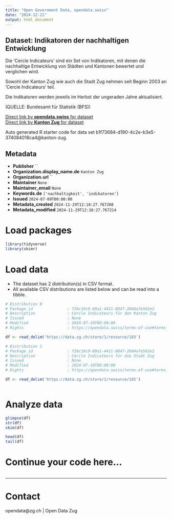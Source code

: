 ```yaml
---
title: "Open Government Data, opendata.swiss"
date: "2024-12-21"
output: html_document
---
```


## Dataset: Indikatoren der nachhaltigen Entwicklung

Die 'Cercle Indicateurs' sind ein Set von Indikatoren, mit denen die nachhaltige Entwicklung von Städten und Kantonen bewertet und verglichen wird.

Sowohl der Kanton Zug wie auch die Stadt Zug nehmen seit Beginn 2003 an 'Cercle Indicateurs' teil.

Die Indikatoren werden jeweils im Herbst der ungeraden Jahre aktualisiert.


(QUELLE: Bundesamt für Statistik (BFS))

[Direct link by **opendata.swiss** for dataset](https://opendata.swiss/de/dataset/indikatoren-der-nachhaltigen-entwicklung)<br>
[Direct link by **Kanton Zug** for dataset](https://www.bfs.admin.ch/bfs/de/home/statistiken/nachhaltige-entwicklung/cercle-indicateurs.html)

Auto generated R starter code for data set b1f73684-d190-4c2e-b3e5-374084018ca4@kanton-zug.

## Metadata

- **Publisher** ``
- **Organization.display_name.de** `Kanton Zug`
- **Organization.url** ``
- **Maintainer** `None`
- **Maintainer_email** `None`
- **Keywords.de** `['nachhaltigkeit', 'indikatoren']`
- **Issued** `2024-07-09T00:00:00`
- **Metadata_created** `2024-11-29T12:18:27.767208`
- **Metadata_modified** `2024-11-29T12:18:27.767214`


# Load packages

```r

library(tidyverse)
library(skimr)

```

# Load data

-   The dataset has 2 distribution(s) in CSV format.
-   All available CSV distributions are listed below and can be read into a tibble.

```r

# Distribution 0
# Package_id               : f2bc16c9-89a1-4411-8847-2684a7e562e2
# Description              : Cercle Indicateurs für den Kanton Zug
# Issued                   : None
# Modified                 : 2024-07-10T00:00:00
# Rights                   : https://opendata.swiss/terms-of-use#terms_by

df <- read_delim('https://data.zg.ch/store/1/resource/183')

# Distribution 1
# Package_id               : f2bc16c9-89a1-4411-8847-2684a7e562e2
# Description              : Cercle Indicateurs für die Stadt Zug
# Issued                   : None
# Modified                 : 2024-07-10T00:00:00
# Rights                   : https://opendata.swiss/terms-of-use#terms_by

df <- read_delim('https://data.zg.ch/store/1/resource/185')



```

# Analyze data

```r

glimpse(df)
str(df)
skim(df)

head(df)
tail(df)

```

# Continue your code here...

```r

```

------------------------------------------------------------------------

# Contact

opendata@zg.ch | Open Data Zug
